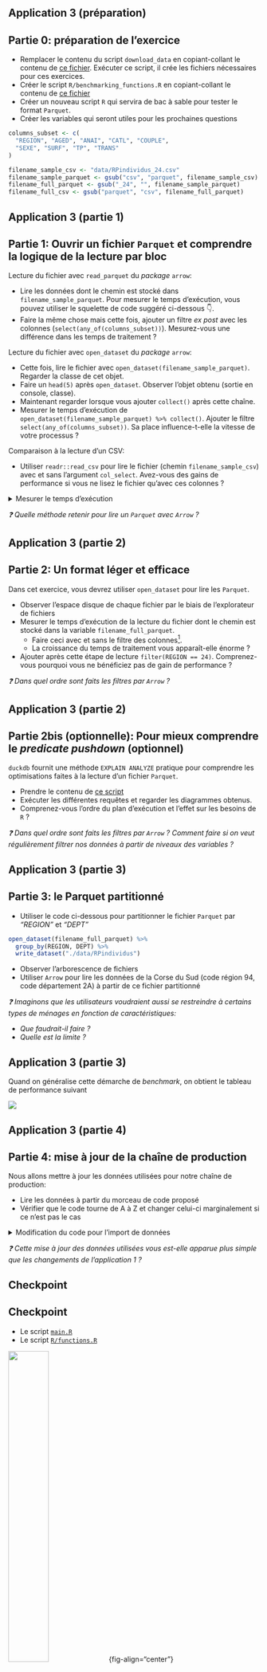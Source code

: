 ## Application 3 (préparation) {.smaller}

:::{.callout-tip .nonincremental collapse="true" icon=false}
# Partie 0: préparation de l'exercice
* Remplacer le contenu du script `download_data` en copiant-collant le contenu de [ce fichier](https://raw.githubusercontent.com/InseeFrLab/formation-bonnes-pratiques-exo-correction/refs/heads/dev/R/download_data.R). Exécuter ce script, il crée les fichiers nécessaires pour ces exercices.
* Créer le script `R/benchmarking_functions.R` en copiant-collant le contenu de [ce fichier](https://raw.githubusercontent.com/InseeFrLab/formation-bonnes-pratiques-exo-correction/refs/heads/dev/R/benchmark_functions.R)
* Créer un nouveau script `R` qui servira de bac à sable pour tester le format `Parquet`.
* Créer les variables qui seront utiles pour les prochaines questions

```.r
columns_subset <- c(
  "REGION", "AGED", "ANAI", "CATL", "COUPLE",
  "SEXE", "SURF", "TP", "TRANS"
)

filename_sample_csv <- "data/RPindividus_24.csv"
filename_sample_parquet <- gsub("csv", "parquet", filename_sample_csv)
filename_full_parquet <- gsub("_24", "", filename_sample_parquet)
filename_full_csv <- gsub("parquet", "csv", filename_full_parquet)
```

:::

## Application 3 (partie 1) {.smaller}

::: {.callout-tip .nonincremental collapse="true" icon=false}
## Partie 1: Ouvrir un fichier `Parquet` et comprendre la logique de la lecture par bloc

Lecture du fichier avec `read_parquet` du _package_ `arrow`:

* Lire les données dont le chemin est stocké dans `filename_sample_parquet`. Pour mesurer le temps d'exécution, vous pouvez utiliser le squelette de code suggéré ci-dessous 👇️.
* Faire la même chose mais cette fois, ajouter un filtre _ex post_ avec les colonnes (`select(any_of(columns_subset))`). Mesurez-vous une différence dans les temps de traitement ?

Lecture du fichier avec `open_dataset` du _package_ `arrow`:

* Cette fois, lire le fichier avec `open_dataset(filename_sample_parquet)`. Regarder la classe de cet objet. 
* Faire un `head(5)` après `open_dataset`. Observer l'objet obtenu (sortie en console, classe).
* Maintenant regarder lorsque vous ajouter `collect()` après cette chaîne.
* Mesurer le temps d'exécution de `open_dataset(filename_sample_parquet) %>% collect()`. Ajouter le filtre `select(any_of(columns_subset))`. Sa place influence-t-elle la vitesse de votre processus ? 

Comparaison à la lecture d'un CSV: 

* Utiliser `readr::read_csv` pour lire le fichier (chemin `filename_sample_csv`) avec et sans l'argument `col_select`. Avez-vous des gains de performance si vous ne lisez le fichier qu'avec ces colonnes ? 

<details>

<summary>
Mesurer le temps d'exécution
</summary>

```.r
start_time <- Sys.time()
# lecture du fichier ici
end_time <- Sys.time()
diff_time <- end_time - start_time
```

</details>

:::

_❓️ Quelle méthode retenir pour lire un `Parquet` avec `Arrow` ?_

## Application 3 (partie 2) {.smaller}

::: {.callout-tip .nonincremental collapse="true" icon=false}
## Partie 2: Un format léger et efficace

Dans cet exercice, vous devrez utiliser `open_dataset` pour lire les `Parquet`. 

* Observer l'espace disque de chaque fichier par le biais de l'explorateur de fichiers
* Mesurer le temps d'exécution de la lecture du fichier dont le chemin est stocké dans la variable `filename_full_parquet`. 
    + Faire ceci avec et sans le filtre des colonnes[^csv].
    + La croissance du temps de traitement vous apparaît-elle énorme ? 
* Ajouter après cette étape de lecture `filter(REGION == 24)`. Comprenez-vous pourquoi vous ne bénéficiez pas de gain de performance ?   

:::

_❓️ Dans quel ordre sont faits les filtres par `Arrow` ?_

[^csv]: Ne pas faire ceci maintenant avec le CSV, le _benchmark_ arrive prochainement.

## Application 3 (partie 2) {.smaller}

::: {.callout-tip .nonincremental collapse="true" icon=false}
## Partie 2bis (optionnelle): Pour mieux comprendre le _predicate pushdown_ (optionnel)

`duckdb` fournit une méthode `EXPLAIN ANALYZE` pratique pour comprendre les optimisations faites à la lecture d'un fichier `Parquet`.

* Prendre le contenu de [ce script](https://raw.githubusercontent.com/InseeFrLab/formation-bonnes-pratiques-exo-correction/refs/heads/dev/R/benchmark_optional.R)
* Exécuter les différentes requêtes et regarder les diagrammes obtenus. 
* Comprenez-vous l'ordre du plan d'exécution et l'effet sur les besoins de `R` ?

:::

_❓️ Dans quel ordre sont faits les filtres par `Arrow` ? Comment faire si on veut régulièrement filtrer nos données à partir de niveaux des variables ?_

## Application 3 (partie 3) {.smaller}

::: {.callout-tip .nonincremental collapse="true" icon=false}
# Partie 3: le Parquet partitionné

* Utiliser le code ci-dessous pour partitionner le fichier `Parquet` par _"REGION"_ et _"DEPT"_

```.r
open_dataset(filename_full_parquet) %>%
  group_by(REGION, DEPT) %>%
  write_dataset("./data/RPindividus")
```

* Observer l'arborescence de fichiers
* Utiliser `Arrow` pour lire les données de la Corse du Sud (code région 94, code département 2A) à partir de ce fichier partitionné

:::

::: {.nonincremental}

_❓️ Imaginons que les utilisateurs voudraient aussi se restreindre à certains types de ménages en fonction de caractéristiques:_

* _Que faudrait-il faire ?_
* _Quelle est la limite ?_

:::

## Application 3 (partie 3) {.smaller}

Quand on généralise cette démarche de _benchmark_, on obtient le tableau de performance suivant

![](img/tableau-perf-parquet.png){fig-align="center"}


## Application 3 (partie 4) {.smaller}

:::{.callout-tip .nonincremental collapse="true" icon=false}
# Partie 4: mise à jour de la chaîne de production

Nous allons mettre à jour les données utilisées pour notre chaîne de production:

* Lire les données à partir du morceau de code proposé
* Vérifier que le code tourne de A à Z et changer celui-ci marginalement si ce n'est pas le cas

<details>

<summary>
Modification du code pour l'import de données
</summary>

```.r
columns_subset <- c(
  "REGION", "AGED", "ANAI", "CATL", "COUPLE",
  "SEXE", "SURF", "TP", "TRANS", "IPONDI"
)

df <- open_dataset(
  "./data/RPindividus",
  hive_style = TRUE
) %>%
  filter(REGION == 24) %>%
  select(any_of(columns_subset)) %>%
  collect()

```

</details>


:::



_❓️ Cette mise à jour des données utilisées vous est-elle apparue plus simple que les changements de l'application 1 ?_


## Checkpoint

::: {.callout-caution .noincremental}
## Checkpoint

* Le script [`main.R`](https://github.com/InseeFrLab/formation-bonnes-pratiques-exo-correction/blob/appli3/main.R)
* Le script [`R/functions.R`](https://raw.githubusercontent.com/InseeFrLab/formation-bonnes-pratiques-exo-correction/refs/tags/appli3/R/functions.R)


![](checkpoint.jpg){width="40%"}{fig-align="center"}

:::